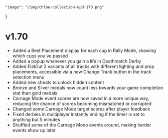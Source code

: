     "image": "/img/chloe-collection-upd-170.png"
}

# v1.70

- Added a Best Placement display for each cup in Rally Mode, showing which cups you've passed
- Added a popup whenever you gain a life in Deathmatch Derby
- Added FlatOut 2 variants of all tracks with different lighting and prop placements, accessible via a new Change Track button in the track selection menu
- Added new cheats to unlock hidden content
- Bronze and Silver medals now count less towards your game completion stat than gold medals
- Carnage Mode event scores are now saved in a more unique way, reducing the chance of scores becoming mismatched or corrupted
- Changed some Carnage Mode target scores after player feedback
- Fixed derbies in multiplayer instantly ending if the timer is set to anything but 5 minutes
- Shuffled some of the Carnage Mode events around, making harder events show up later